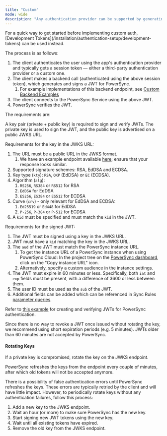 ```yaml
---
title: "Custom"
mode: wide
description: "Any authentication provider can be supported by generating custom JWTs for PowerSync."
---
```


<Info>
   For a quick way to get started before implementing custom auth, [Development Tokens](/installation/authentication-setup/development-tokens) can be used instead.
</Info>

The process is as follows:

1. The client authenticates the user using the app's authentication provider and typically gets a session token — either a third-party authentication provider or a custom one.
2. The client makes a backend call (authenticated using the above session token), which generates and signs a JWT for PowerSync.
   1. For example implementations of this backend endpoint, see [Custom Backend Examples](/resources/demo-apps-example-projects#custom-backend-examples)
3. The client connects to the PowerSync Service using the above JWT.
4. PowerSync verifies the JWT.

The requirements are:

A key pair (private + public key) is required to sign and verify JWTs. The private key is used to sign the JWT,
and the public key is advertised on a public JWKS URL.

Requirements for the key in the JWKS URL:
1. The URL must be a public URL in the [JWKS](https://auth0.com/docs/secure/tokens/json-web-tokens/json-web-key-sets) format.
   1. We have an example endpoint available [here](https://hlstmcktecziostiaplz.supabase.co/functions/v1/powersync-jwks); ensure that your response looks similar.
2. Supported signature schemes: RSA, EdDSA and ECDSA.
3. Key type (`kty`): `RSA`, `OKP` (EdDSA) or `EC` (ECDSA).
4. Algorithm (`alg`): 
   1. `RS256`, `RS384` or `RS512` for RSA 
   2. `EdDSA` for EdDSA
   3. `ES256`, `ES384` or `ES512` for ECDSA
5. Curve (`crv`) - only relevant for EdDSA and ECDSA: 
   1. `Ed25519` or `Ed448` for EdDSA
   2. `P-256`, `P-384` or `P-512` for ECDSA
6. A `kid` must be specified and must match the `kid` in the JWT.

Requirements for the signed JWT:
1. The JWT must be signed using a key in the JWKS URL.
2. JWT must have a `kid` matching the key in the JWKS URL.
3. The `aud` of the JWT must match the PowerSync instance URL.
   1. To get the instance URL of a PowerSync instance when using PowerSync Cloud: In the project tree on the [PowerSync dashboard](https://powersync.journeyapps.com/), click on the "Copy instance URL" icon.
   2. Alternatively, specify a custom audience in the instance settings.
4. The JWT must expire in 60 minutes or less. Specifically, both `iat` and `exp` fields must be present, with a difference of 3600 or less between them.
5. The user ID must be used as the `sub` of the JWT.
6. Additional fields can be added which can be referenced in Sync Rules [parameter queries](/usage/sync-rules/parameter-queries).

Refer to [this example](https://github.com/powersync-ja/powersync-jwks-example) for creating and verifying JWTs for PowerSync authentication.

Since there is no way to revoke a JWT once issued without rotating the key, we recommend using short expiration periods (e.g. 5 minutes). JWTs older than 60 minutes are not accepted by PowerSync.

#### Rotating Keys

If a private key is compromised, rotate the key on the JWKS endpoint.

PowerSync refreshes the keys from the endpoint every couple of minutes, after which old tokens will not be accepted anymore.

There is a possibility of false authentication errors until PowerSync refreshes the keys. These errors are typically retried by the client and will have little impact. However, to periodically rotate keys without any authentication failures, follow this process:

1. Add a new key to the JWKS endpoint.
2. Wait an hour (or more) to make sure PowerSync has the new key.
3. Start signing new JWT tokens using the new key.
4. Wait until all existing tokens have expired.
5. Remove the old key from the JWKS endpoint.
